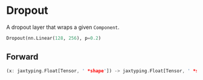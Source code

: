 
# Dropout

A dropout layer that wraps a given `Component`.

```python copy
Dropout(nn.Linear(128, 256), p=0.2)
```



## Forward
```rust
(x: jaxtyping.Float[Tensor, ' *shape']) -> jaxtyping.Float[Tensor, ' *shape']
```
